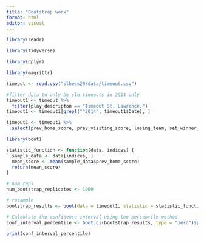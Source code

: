 ```yaml
---
title: "Bootstrap work"
format: html
editor: visual
---
```


```r
library(readr)

library(tidyverse)

library(dplyr)

library(magrittr)

timeout <- read.csv("slhess20/data/timeout.csv")
```

```r
#filter data to only be slu timeouts in 2014 only
timeout1 <- timeout %>% 
  filter(play_descripton == "Timeout St. Lawrence.") 
timeout1 <- timeout1[grepl("^2014", timeout1$Date), ]

timeout1 <- timeout1 %>% 
  select(prev_home_score, prev_visiting_score, losing_team, set_winner, losing_team_wins)
```

```r
library(boot)

statistic_function <- function(data, indices) {
  sample_data <- data[indices, ]
  mean_score <- mean(sample_data$prev_home_score)
  return(mean_score)
}

# num reps
num_bootstrap_replicates <- 1000

# resample
bootstrap_results <- boot(data = timeout1, statistic = statistic_function, R = num_bootstrap_replicates)

# Calculate the confidence interval using the percentile method
conf_interval_percentile <- boot.ci(bootstrap_results, type = "perc")$percent

print(conf_interval_percentile)


```